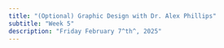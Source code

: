 ```yaml
---
title: "(Optional) Graphic Design with Dr. Alex Phillips"
subtitle: "Week 5"
description: "Friday February 7^th^, 2025"
---
```

